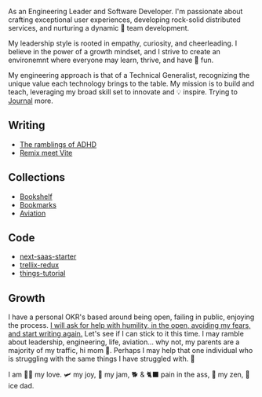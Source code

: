 
<NameTransition />

As an Engineering Leader and Software Developer. I'm passionate about crafting exceptional user experiences, developing rock-solid distributed services, and nurturing a dynamic 🤝 team development.

My leadership style is rooted in empathy, curiosity, and cheerleading. I believe in the power of a growth mindset, and I strive to create an environemnt where everyone may learn, thrive, and have 🎉 fun.

My engineering approach is that of a Technical Generalist, recognizing the unique value each technology brings to the table. My mission is to build and teach, leveraging my broad skill set to innovate and 💡 inspire. Trying to [Journal](https://yogan.dev) more.

## Writing

- [The ramblings of ADHD](/words/crazy-person)
- [Remix meet Vite](/words/remix-meet-vite)

## Collections

- [Bookshelf](/me/bookshelf)
- [Bookmarks](/me/bookmarks)
- [Aviation](/me/aviation)

## Code

- [next-saas-starter](https://github.com/ryanyogan/next-saas-starter)
- [trellix-redux](https://github.com/ryanyogan/trellix)
- [things-tutorial](https://github.com/ryanyogan/things)

## Growth
I have a personal OKR's based around being open, failing in public, enjoying the process. [I will ask for help with humility, in the open, avoiding my fears, and start writing again.](https://www.linkedin.com/feed/update/urn:li:activity:7161089259175645184/) Let's see if I can stick to it this time. I may ramble about leadership, engineering, life, aviation... why not, my parents are a majority of my traffic, hi mom 👋. Perhaps I may help that one individual who is struggling with the same things I have struggled with. 🤷


I am 👨‍👩 my love.
🛩 my joy,
🎸 my jam,
🐕 & 🐈‍⬛ pain in the ass,
🚙 my zen,
🏒 ice dad.
